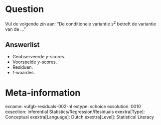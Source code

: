 Question
========
Vul de volgende zin aan: "De conditionele variantie $s^2$ betreft de variantie van de ..."

Answerlist
----------
* Geobserveerde *y*-scores.
* Voorspelde *y*-scores.
* Residuen.
* *t*-waardes.

Meta-information
================
exname: vufgb-residuals-002-nl
extype: schoice
exsolution: 0010
exsection: Inferential Statistics/Regression/Residuals
exextra[Type]: Conceptual
exextra[Language]: Dutch
exextra[Level]: Statistical Literacy